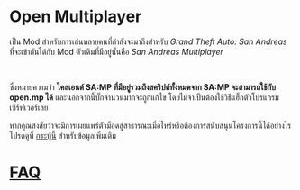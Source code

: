 # Open Multiplayer

เป็น Mod สำหรับการเล่นหลายคนที่กำลังจะมาถึงสำหรับ _Grand Theft Auto: San Andreas_ ที่จะเข้ากันได้กับ Mod ตัวเดิมที่มีอยู่นั้นคือ _San Andreas Multiplayer_

<br />

ซึ่งหมายความว่า **ไคลเอนต์ SA:MP ที่มีอยู่รวมถึงสคริปต์ทั้งหมดจาก SA:MP จะสามารถใช้กับ open.mp ได้** และนอกจากนี้บั๊กจำนวนมากจะถูกแก้ไข โดยไม่จำเป็นต้องใช้วิธีแฮ็กตัวโปรแกรมเซิร์ฟเวอร์เลย

หากคุณสงสัยว่าจะมีการเผยแพร่ตัวม็อดสู่สาธารณะเมื่อไหร่หรือต้องการสนับสนุนโครงการนี้ได้อย่างไร โปรดดูที่ [กระทู้นี้](https://www.burgershot.gg/showthread.php?tid=99) สำหรับข้อมูลเพิ่มเติม

# [FAQ](/faq)
